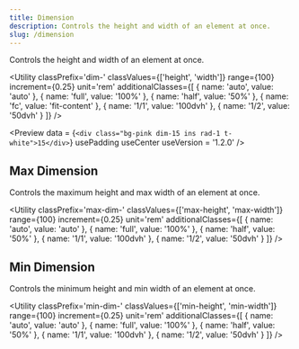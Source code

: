 ```yaml
---
title: Dimension
description: Controls the height and width of an element at once.
slug: /dimension
---
```



Controls the height and width of an element at once.

<Utility 
  classPrefix='dim-' 
  classValues={['height', 'width']} 
  range={100} 
  increment={0.25} 
  unit='rem' 
  additionalClasses={[
    { name: 'auto', value: 'auto' },
    { name: 'full', value: '100%' },
    { name: 'half', value: '50%' },
    { name: 'fc', value: 'fit-content' },
    { name: '1/1', value: '100dvh' },
    { name: '1/2', value: '50dvh' }
  ]} 
/>

<Preview
  data = {`<div class="bg-pink dim-15 ins rad-1 t-white">15</div>`}
  usePadding
  useCenter
  useVersion = '1.2.0'
/>

## Max Dimension

Controls the maximum height and max width of an element at once.

<Utility 
  classPrefix='max-dim-' 
  classValues={['max-height', 'max-width']} 
  range={100} 
  increment={0.25} 
  unit='rem' 
  additionalClasses={[
    { name: 'auto', value: 'auto' },
    { name: 'full', value: '100%' },
    { name: 'half', value: '50%' },
    { name: '1/1', value: '100dvh' },
    { name: '1/2', value: '50dvh' }
  ]} 
/>

## Min Dimension

Controls the minimum height and min width of an element at once.

<Utility 
  classPrefix='min-dim-' 
  classValues={['min-height', 'min-width']} 
  range={100} 
  increment={0.25} 
  unit='rem' 
  additionalClasses={[
    { name: 'auto', value: 'auto' },
    { name: 'full', value: '100%' },
    { name: 'half', value: '50%' },
    { name: '1/1', value: '100dvh' },
    { name: '1/2', value: '50dvh' }
  ]} 
/>